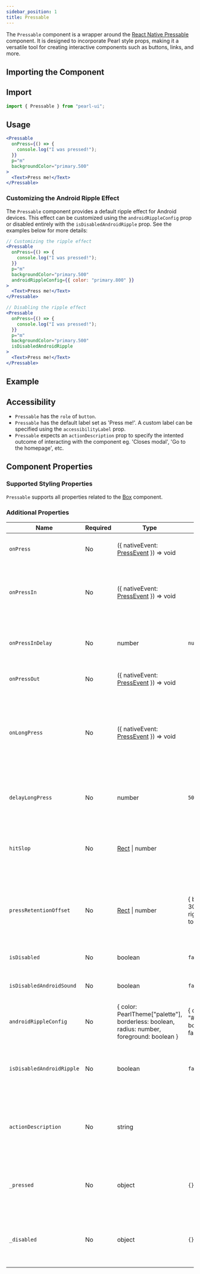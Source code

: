 ```yaml
---
sidebar_position: 1
title: Pressable
---
```



<div style={{ display: "flex" }}>
  <SourceButton
    label="Source"
    href="https://github.com/agrawal-rohit/pearl-ui/blob/main/src/components/atoms/pressable/pressable.tsx"
  />
</div>

The `Pressable` component is a wrapper around the [React Native Pressable](https://reactnative.dev/docs/pressable) component. It is designed to incorporate Pearl style props, making it a versatile tool for creating interactive components such as buttons, links, and more.

## Importing the Component

## Import

```jsx
import { Pressable } from "pearl-ui";
```

## Usage

```jsx
<Pressable
  onPress={() => {
    console.log("I was pressed!");
  }}
  p="m"
  backgroundColor="primary.500"
>
  <Text>Press me!</Text>
</Pressable>
```

### Customizing the Android Ripple Effect

The `Pressable` component provides a default ripple effect for Android devices. This effect can be customized using the `androidRippleConfig` prop or disabled entirely with the `isDisabledAndroidRipple` prop. See the examples below for more details:

```jsx
// Customizing the ripple effect
<Pressable
  onPress={() => {
    console.log("I was pressed!");
  }}
  p="m"
  backgroundColor="primary.500"
  androidRippleConfig={{ color: "primary.800" }}
>
  <Text>Press me!</Text>
</Pressable>

// Disabling the ripple effect
<Pressable
  onPress={() => {
    console.log("I was pressed!");
  }}
  p="m"
  backgroundColor="primary.500"
  isDisabledAndroidRipple
>
  <Text>Press me!</Text>
</Pressable>
```

## Example


<Snack snackId="@agrawal-rohit/pressable-light" />

## Accessibility

- `Pressable` has the `role` of `button`.
- `Pressable` has the default label set as 'Press me!'. A custom label can be specified using the `accessibilityLabel` prop.
- `Pressable` expects an `actionDescription` prop to specify the intented outcome of interacting with the component eg. 'Closes modal', 'Go to the homepage', etc.

## Component Properties

### Supported Styling Properties

`Pressable` supports all properties related to the [Box](../layout/Box) component.

### Additional Properties

| Name                      | Required | Type                                                                                              | Default                                      | Description                                                                                                                     |
| ------------------------- | -------- | ------------------------------------------------------------------------------------------------- | -------------------------------------------- | ------------------------------------------------------------------------------------------------------------------------------- |
| `onPress`                 | No       | <t>({ nativeEvent: [PressEvent](https://reactnative.dev/docs/pressevent) }) => void</t>           |                                              | Function called when the component is pressed.                                                                                  |
| `onPressIn`               | No       | <t>({ nativeEvent: [PressEvent](https://reactnative.dev/docs/pressevent) }) => void</t>           |                                              | Called immediately when a touch is engaged, before `onPressOut` and `onPress`.                                                  |
| `onPressInDelay`          | No       | <t>number</t>                                                                                     | `null`                                       | Duration (in milliseconds) to wait after press down before calling onPressIn.                                                   |
| `onPressOut`              | No       | <t>({ nativeEvent: [PressEvent](https://reactnative.dev/docs/pressevent) }) => void</t>           |                                              | Called when a touch is released.                                                                                                |
| `onLongPress`             | No       | <t>({ nativeEvent: [PressEvent](https://reactnative.dev/docs/pressevent) }) => void</t>           |                                              | Called if the time after onPressIn lasts longer than 500 milliseconds. This time period can be customized with `delayLongPress` |
| `delayLongPress`          | No       | <t>number</t>                                                                                     | `500`                                        | Duration (in milliseconds) from onPressIn before onLongPress is called                                                          |
| `hitSlop`                 | No       | <t>[Rect](https://reactnative.dev/docs/rect) \| number</t>                                        |                                              | Sets additional distance outside of element in which a press can be detected.                                                   |
| `pressRetentionOffset`    | No       | <t>[Rect](https://reactnative.dev/docs/rect) \| number</t>                                        | { bottom: 30, left: 20, right: 20, top: 20 } | Additional distance outside of this view in which a touch is considered a press before onPressOut is triggered.                 |
| `isDisabled`              | No       | <t>boolean</t>                                                                                    | `false`                                      | If true, the press behavior is disabled.                                                                                        |
| `isDisabledAndroidSound`  | No       | <t>boolean</t>                                                                                    | `false`                                      | If true, Android system sound on press is not played.                                                                           |
| `androidRippleConfig`     | No       | <t>{ color: PearlTheme["palette"], borderless: boolean, radius: number, foreground: boolean }</t> | { color: "#E4E9F2", borderless: false }      | Configures the ripple effect for the android_ripple property.                                                                   |
| `isDisabledAndroidRipple` | No       | <t>boolean</t>                                                                                    | `false`                                      | If true, the Android ripple effect is enabled and its properties are configured.                                                |
| `actionDescription`       | No       | <t>string</t>                                                                                     |                                              | A short description of the action that occurs when this element is interacted with (Used for accessibility).                    |
| `_pressed`                | No       | <t>object</t>                                                                                     | `{}`                                         | Style properties that are applied when the component is in a pressed state.                                                     |
| `_disabled`               | No       | <t>object</t>                                                                                     | `{}`                                         | Style properties that are applied when the component is in a disabled state.                                                    |
